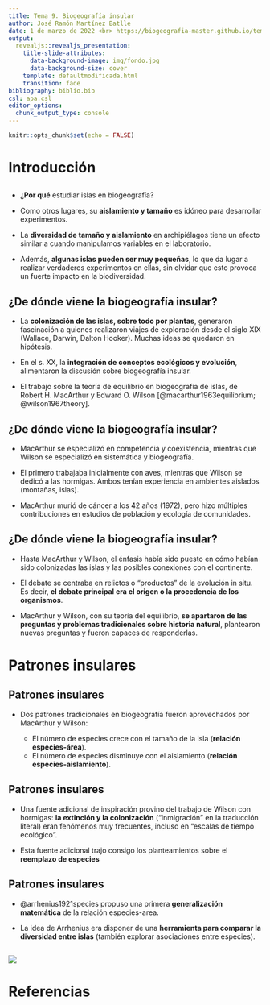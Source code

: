 ```yaml
---
title: Tema 9. Biogeografía insular
author: José Ramón Martínez Batlle
date: 1 de marzo de 2022 <br> https://biogeografia-master.github.io/tema-9-biogeografia-insular
output:
  revealjs::revealjs_presentation:
    title-slide-attributes:
      data-background-image: img/fondo.jpg
      data-background-size: cover
    template: defaultmodificada.html
    transition: fade
bibliography: biblio.bib
csl: apa.csl
editor_options:
  chunk_output_type: console
---
```


```r
knitr::opts_chunk$set(echo = FALSE)
```

<!-- # Biogeografía insular: <br> patrones de riqueza de especies -->

# Introducción

## 

- ¿__Por qué__ estudiar islas en biogeografía?

- Como otros lugares, su __aislamiento y tamaño__ es idóneo para desarrollar experimentos.

- La __diversidad de tamaño y aislamiento__ en archipiélagos tiene un efecto similar a cuando manipulamos variables en el laboratorio.

- Además, __algunas islas pueden ser muy pequeñas__, lo que da lugar a realizar verdaderos experimentos en ellas, sin olvidar que esto provoca un fuerte impacto en la biodiversidad.

## ¿De dónde viene la biogeografía insular?

- La __colonización de las islas, sobre todo por plantas__, generaron fascinación a quienes realizaron viajes de exploración desde el siglo XIX (Wallace, Darwin, Dalton Hooker). Muchas ideas se quedaron en hipótesis.

- En el s. XX, la __integración de conceptos ecológicos y evolución__, alimentaron la discusión sobre biogeografía insular.

- El trabajo sobre la teoría de equilibrio en biogeografía de islas, de Robert H. MacArthur y Edward O. Wilson [@macarthur1963equilibrium; @wilson1967theory].

## ¿De dónde viene la biogeografía insular?

- MacArthur se especializó en competencia y coexistencia, mientras que Wilson se especializó en sistemática y biogeografía.

- El primero trabajaba inicialmente con aves, mientras que Wilson se dedicó a las hormigas. Ambos tenían experiencia en ambientes aislados (montañas, islas).

- MacArthur murió de cáncer a los 42 años (1972), pero hizo múltiples contribuciones en estudios de población y ecología de comunidades.

## ¿De dónde viene la biogeografía insular?

- Hasta MacArthur y Wilson, el énfasis había sido puesto en cómo habían sido colonizadas las islas y las posibles conexiones con el continente.

- El debate se centraba en relictos o "productos" de la evolución in situ. Es decir, __el debate principal era el origen o la procedencia de los organismos__.

- MacArthur y Wilson, con su teoría del equilibrio, __se apartaron de las preguntas y problemas tradicionales sobre historia natural__, plantearon nuevas preguntas y fueron capaces de responderlas.

# Patrones insulares

## Patrones insulares

- Dos patrones tradicionales en biogeografía fueron aprovechados por MacArthur y Wilson:

  - El número de especies crece con el tamaño de la isla (__relación especies-área__).
  - El número de especies disminuye con el aislamiento (__relación especies-aislamiento__).

## Patrones insulares

- Una fuente adicional de inspiración provino del trabajo de Wilson con hormigas: __la extinción y la colonización__ ("inmigración" en la traducción literal) eran fenómenos muy frecuentes, incluso en "escalas de tiempo ecológico".

- Esta fuente adicional trajo consigo los planteamientos sobre el __reemplazo de especies__

## Patrones insulares

- @arrhenius1921species propuso una primera __generalización matemática__ de la relación especies-area.

- La idea de Arrhenius era disponer de una __herramienta para comparar la diversidad entre islas__ (también explorar asociaciones entre especies).

## ![](img/relacion-especie-area-arrhenius.jpg)

# Referencias

##

<section style="font-size: 24px; text-align: left;">